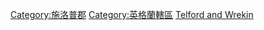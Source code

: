 [[Category:施洛普郡|Category:施洛普郡]]
[[Category:英格蘭轄區|Category:英格蘭轄區]]
[[Category:英格蘭的單一管理區地方|Telford and Wrekin‎]]